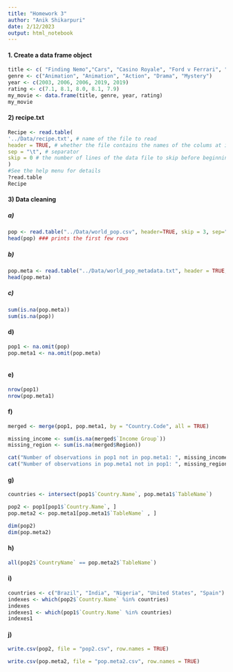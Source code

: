 ```yaml
---
title: "Homework 3"
author: "Anik Shikarpuri"
date: 2/12/2023
output: html_notebook
---
```



#### 1. Create a data frame object

```r
title <- c( "Finding Nemo","Cars", "Casino Royale", "Ford v Ferrari", "Knives Out")
genre <- c("Animation", "Animation", "Action", "Drama", "Mystery")
year <- c(2003, 2006, 2006, 2019, 2019)
rating <- c(7.1, 8.1, 8.0, 8.1, 7.9)
my_movie <- data.frame(title, genre, year, rating)
my_movie 

```

#### 2) recipe.txt
```r
Recipe <- read.table(
'../Data/recipe.txt', # name of the file to read
header = TRUE, # whether the file contains the names of the colums at its first line
sep = "\t", # separator
skip = 0 # the number of lines of the data file to skip before beginning to read data
)
#See the help menu for details
?read.table
Recipe
```
#### 3) Data cleaning
##### a)
```r
pop <- read.table("../Data/world_pop.csv", header=TRUE, skip = 3, sep=",")
head(pop) ### prints the first few rows
```
##### b)
```r
pop.meta <- read.table("../Data/world_pop_metadata.txt", header = TRUE, sep = " ")
head(pop.meta)

```

##### c) 

```r
sum(is.na(pop.meta))
sum(is.na(pop))


```

#### d)
```r
pop1 <- na.omit(pop)
pop.meta1 <- na.omit(pop.meta)



```
#### e)
```r
nrow(pop1)
nrow(pop.meta1)

```


#### f)
```r
merged <- merge(pop1, pop.meta1, by = "Country.Code", all = TRUE)

missing_income <- sum(is.na(merged$`Income Group`))
missing_region <- sum(is.na(merged$Region))

cat("Number of observations in pop1 not in pop.meta1: ", missing_income, "\n")
cat("Number of observations in pop.meta1 not in pop1: ", missing_region, "\n")

```

#### g)
```r
countries <- intersect(pop1$`Country.Name`, pop.meta1$`TableName`)

pop2 <- pop1[pop1$`Country.Name`, ]
pop.meta2 <- pop.meta1[pop.meta1$`TableName` , ]

dim(pop2)
dim(pop.meta2)

```


#### h)
```r
all(pop2$`CountryName` == pop.meta2$`TableName`)

```

#### i)
```r
countries <- c("Brazil", "India", "Nigeria", "United States", "Spain")
indexes <- which(pop2$`Country.Name` %in% countries)
indexes
indexes1 <- which(pop1$`Country.Name` %in% countries)
indexes1


```
#### j)
```r
write.csv(pop2, file = "pop2.csv", row.names = TRUE)

write.csv(pop.meta2, file = "pop.meta2.csv", row.names = TRUE)

```

